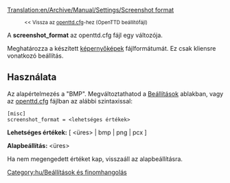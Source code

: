[[Translation:en/Archive/Manual/Settings/Screenshot format]]

:<small><< Vissza az [[hu/Archive/Manual/Settings/Openttd.cfg|openttd.cfg]]-hez (OpenTTD beállítófájl)</small>


A '''screenshot_format''' az openttd.cfg fájl egy változója.

Meghatározza a készített [[hu/Képernyőkép|képernyőképek]] fájlformátumát. Ez csak kliensre vonatkozó beállítás.

==Használata==

Az alapértelmezés a "BMP". Megváltoztathatod a [[hu/Manual/Beállítások|Beállítások]] ablakban, vagy az [[hu/Archive/Manual/Settings/Openttd.cfg|openttd.cfg]] fájlban az alábbi szintaxissal:

<pre>
[misc]
screenshot_format = <lehetséges értékek>
</pre>

'''Lehetséges értékek:''' [ <üres> | bmp | png | pcx ]

'''Alapbeállítás:''' <üres>

Ha nem megengedett értéket kap, visszaáll az alapbeállításra.

[[Category:hu/Beállítások és finomhangolás]]